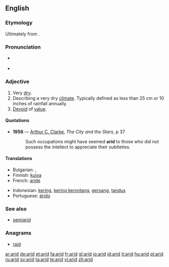 ==English==

===Etymology===
Ultimately from {{etyl|la}} {{term|aridus||dry}}.

===Pronunciation===
* {{a|UK}} {{IPA|/ˈæ.ɹɪd/}} {{SAMPA|/{.rId/}}
* {{audio|en-us-arid.ogg|Audio (US)}}

===Adjective===
{{en-adj|arid|er|more}}
{{wikipedia}}

# Very [[dry]].
# Describing a very dry [[climate]].  Typically defined as less than 25 cm or 10 inches of rainfall annually.
# [[devoid|Devoid]] of [[value]].

====Quotations====
* '''1956''' — [[w:Arthur C. Clarke|Arthur C. Clarke]], ''The City and the Stars'', p 37
*: Such occupations might have seemed '''arid''' to those who did not possess the intellect to appreciate their subtleties.

====Translations====
{{trans-top|very dry}}
* Bulgarian: {{t|bg|сух|sc=Cyrl}},  {{t|bg|безводен|sc=Cyrl}}
* Finnish: [[kuiva]]
* French: [[aride]]
{{trans-mid}}
* Indonesian: [[kering]], [[kering kerontang]], [[gersang]], [[tandus]]
* Portuguese: [[árido]]
{{trans-bottom}}

===See also===
* [[semiarid]]

===Anagrams===
* [[raid]]

[[ar:arid]]
[[de:arid]]
[[et:arid]]
[[fa:arid]]
[[fr:arid]]
[[gl:arid]]
[[io:arid]]
[[id:arid]]
[[it:arid]]
[[hu:arid]]
[[pl:arid]]
[[ru:arid]]
[[sv:arid]]
[[ta:arid]]
[[te:arid]]
[[vi:arid]]
[[zh:arid]]